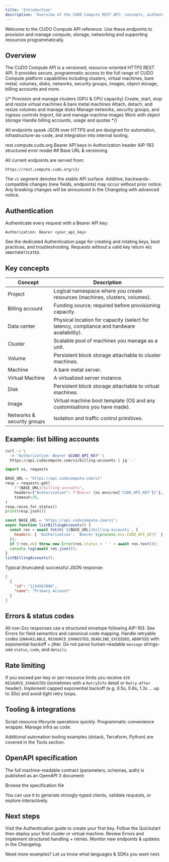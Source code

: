 ```yaml
---
title: 'Introduction'
description: 'Overview of the CUDO Compute REST API: concepts, authentication, versioning, and example requests.'
---
```


<Tip>
  Welcome to the CUDO Compute API reference. Use these endpoints to provision and manage compute, storage, networking and supporting resources programmatically.
</Tip>

## Overview

The CUDO Compute API is a versioned, resource-oriented HTTPS REST API. It provides secure, programmatic access to the full range of CUDO Compute platform capabilities including clusters, virtual machines, bare metal, volumes, disks, networks, security groups, images, object storage, billing accounts and more.

{/* <Checklist>
  <CheckItem>Provision and manage <Link href="/guides/clusters/0.index">clusters</Link> (GPU & CPU capacity)</CheckItem>
  <CheckItem>Create, start, stop and resize <Link href="/guides/virtual-machines/0.index">virtual machines</Link> & bare metal machines</CheckItem>
  <CheckItem>Attach, detach, and resize <Link href="/guides/volumes/0.index">volumes</Link> and manage <Link href="/guides/disks/0.index">disks</Link></CheckItem>
  <CheckItem>Manage <Link href="/guides/networks/0.index">networks</Link>, security groups, and ingress controls</CheckItem>
  <CheckItem>Import, list and manage machine <Link href="/guides/images/0.index">images</Link></CheckItem>
  <CheckItem>Work with <Link href="/guides/object-storage/0.index">object storage</Link></CheckItem>
  <CheckItem>Handle billing accounts, usage and quotas</CheckItem>
</Checklist> */}

All endpoints speak JSON over HTTPS and are designed for automation, infrastructure-as-code, and integration into internal tooling.

<CardGroup cols={3}>
  <Card title="Base URL" icon="globe" href="#base-url-versioning">
    rest.compute.cudo.org
  </Card>
  <Card title="Auth" icon="key" href="/api/authentication">
    Bearer API keys in Authorization header
  </Card>
  <Card title="Errors" icon="warning" href="/api/errors">
    AIP-193 structured error model
  </Card>
</CardGroup>

<a id="base-url-versioning" />
## Base URL & versioning

All current endpoints are served from:

```text
https://rest.compute.cudo.org/v1/
```

The `v1` segment denotes the stable API surface. Additive, backwards-compatible changes (new fields, endpoints) may occur without prior notice. Any breaking changes will be announced in the <Link href="/api/changelog">Changelog</Link> with advanced notice.

## Authentication

Authenticate every request with a Bearer API key:

```http
Authorization: Bearer <your_api_key>
```

See the dedicated <Link href="/api/authentication">Authentication</Link> page for creating and rotating keys, best practices, and troubleshooting. Requests without a valid key return `401 UNAUTHENTICATED`.

## Key concepts

| Concept | Description |
|---------|-------------|
| Project | Logical namespace where you create resources (machines, clusters, volumes). |
| Billing account | Funding source; required before provisioning capacity. |
| Data center | Physical location for capacity (select for latency, compliance and hardware availability). |
| Cluster | Scalable pool of machines you manage as a unit. |
| Volume | Persistent block storage attachable to cluster machines. |
| Machine | A bare metal server. |
| Virtual Machine | A virtualized server instance. |
| Disk | Persistent block storage attachable to virtual machines. |
| Image | Virtual machine boot template (OS and any customisations you have made). |
| Networks & security groups | Isolation and traffic control primitives. |

## Example: list billing accounts

<Tabs>
  <Tab title="cURL">

```bash
curl -s \
  -H "Authorization: Bearer $CUDO_API_KEY" \
  https://api.cudocompute.com/v1/billing-accounts | jq '.'
```
  </Tab>
  <Tab title="Python">

```python
import os, requests

BASE_URL = "https://api.cudocompute.com/v1"
resp = requests.get(
    f"{BASE_URL}/billing-accounts",
    headers={"Authorization": f"Bearer {os.environ['CUDO_API_KEY']}"},
    timeout=30,
)
resp.raise_for_status()
print(resp.json())
```
  </Tab>
  <Tab title="JavaScript (fetch)">

```js
const BASE_URL = 'https://api.cudocompute.com/v1';
async function listBillingAccounts() {
  const res = await fetch(`${BASE_URL}/billing-accounts`, {
    headers: { 'Authorization': `Bearer ${process.env.CUDO_API_KEY}` }
  });
  if (!res.ok) throw new Error(res.status + ' ' + await res.text());
  console.log(await res.json());
}
listBillingAccounts();
```
  </Tab>
</Tabs>

Typical (truncated) successful JSON response:

```json
[
  {
    "id": "1234567890",
    "name": "Primary Account"
  }
]
```

## Errors & status codes

All non-2xx responses use a structured envelope following <Link href="https://google.aip.dev/193" target="_blank">AIP-193</Link>. See <Link href="/api/errors">Errors</Link> for field semantics and canonical code mapping. Handle retryable codes (`UNAVAILABLE`, `RESOURCE_EXHAUSTED`, `DEADLINE_EXCEEDED`, `ABORTED`) with exponential backoff + jitter. Do not parse human-readable `message` strings-use `status`, `code`, and `details`.

## Rate limiting

If you exceed per-key or per-resource limits you receive `429 RESOURCE_EXHAUSTED` (sometimes with a `RetryInfo` detail or `Retry-After` header). Implement capped exponential backoff (e.g. 0.5s, 0.8s, 1.3s ... up to 30s) and avoid tight retry loops.

## Tooling & integrations

<CardGroup cols={3}>
  <Card title="cudoctl CLI" icon="terminal" href="/tools/cli">Script resource lifecycle operations quickly.</Card>
  <Card title="Python Client" icon="python" href="/tools/python-client">Programmatic convenience wrapper.</Card>
  <Card title="Terraform" icon="layers" href="https://registry.terraform.io/providers/CudoVentures/cudo/latest/docs">Manage infra as code.</Card>
</CardGroup>

Additional automation tooling examples (dstack, Terraform, Python) are covered in the <Link href="/tools/cli">Tools</Link> section.

## OpenAPI specification

The full machine-readable contract (parameters, schemas, auth) is published as an OpenAPI 3 document:

<Card title="OpenAPI (v1)" icon="file" href="/assets/openapi.json">
  Browse the specification file
</Card>

You can use it to generate strongly-typed clients, validate requests, or explore interactively.

## Next steps

<AccordionGroup>
  <Accordion title="Get an API key" icon="key" defaultOpen>
    Visit the <Link href="/api/authentication">Authentication</Link> guide to create your first key.
  </Accordion>
  <Accordion title="Create infrastructure" icon="rocket">
    Follow the <Link href="/quickstart">Quickstart</Link> then deploy your first cluster or virtual machine.
  </Accordion>
  <Accordion title="Handle errors gracefully" icon="warning">
    Review <Link href="/api/errors">Errors</Link> and implement structured handling + retries.
  </Accordion>
  <Accordion title="Track changes" icon="history">
    Monitor new endpoints & updates in the <Link href="/api/changelog">Changelog</Link>.
  </Accordion>
</AccordionGroup>

<Note type="success">Need more examples? Let us know what languages & SDKs you want next.</Note>


